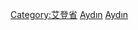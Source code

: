 {{Commonscat|People of Aydın Province}}

[[Category:艾登省|Category:艾登省]]
[[Category:土耳其各省人物|Aydın]]
[[Category:愛琴大區人|Aydın]]